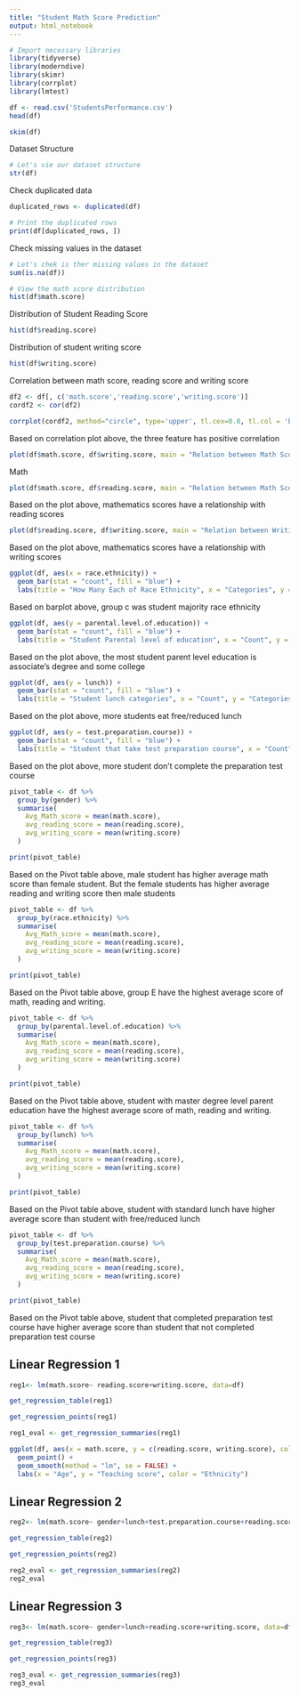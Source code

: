 ---
title: "Student Math Score Prediction"
output: html_notebook
---

```{r}
# Import necessary libraries
library(tidyverse)
library(moderndive)
library(skimr)
library(corrplot)
library(lmtest)
```



```{r}
df <- read.csv('StudentsPerformance.csv') 
head(df)
```
```{r}
skim(df)
```
Dataset Structure

```{r}
# Let's vie our dataset structure
str(df)
```

Check duplicated data
```{r}
duplicated_rows <- duplicated(df)

# Print the duplicated rows
print(df[duplicated_rows, ])
```
Check missing values in the dataset

```{r}
# Let's chek is ther missing values in the dataset
sum(is.na(df))
```
```{r}
# View the math score distribution
hist(df$math.score)

```

Distribution of Student Reading Score
```{r}
hist(df$reading.score)
```

Distribution of student writing score
```{r}
hist(df$writing.score)
```
Correlation between math score, reading score and writing score

```{r}
df2 <- df[, c('math.score','reading.score','writing.score')]
cordf2 <- cor(df2)
```


```{r}
corrplot(cordf2, method="circle", type='upper', tl.cex=0.8, tl.col = 'black')
```
Based on correlation plot above, the three feature has positive correlation


```{r}
plot(df$math.score, df$writing.score, main = "Relation between Math Score and Writing Score", xlab = "Math Score", ylab = "Writing score", pch = 16, col = "blue")
```
Math 



```{r}
plot(df$math.score, df$reading.score, main = "Relation between Math Score and Reading Score", xlab = "Math Score", ylab = "Reading score", pch = 16, col = "blue")
```
Based on the plot above, mathematics scores have a relationship with reading scores

```{r}
plot(df$reading.score, df$writing.score, main = "Relation between Writing Score and Reading Score", xlab = "Reading Score", ylab = "Writing score", pch = 16, col = "blue")
```
Based on the plot above, mathematics scores have a relationship with writing scores

```{r}
ggplot(df, aes(x = race.ethnicity)) +
  geom_bar(stat = "count", fill = "blue") +
  labs(title = "How Many Each of Race Ethnicity", x = "Categories", y = "Count")
```
Based on barplot above, group c was student majority race ethnicity 

```{r}
ggplot(df, aes(y = parental.level.of.education)) +
  geom_bar(stat = "count", fill = "blue") +
  labs(title = "Student Parental level of education", x = "Count", y = "Categories")
```
Based on the plot above, the most student parent level education is associate's degree and some college


```{r}
ggplot(df, aes(y = lunch)) +
  geom_bar(stat = "count", fill = "blue") +
  labs(title = "Student lunch categories", x = "Count", y = "Categories")
```

Based on the plot above, more students eat free/reduced lunch


```{r}
ggplot(df, aes(y = test.preparation.course)) +
  geom_bar(stat = "count", fill = "blue") +
  labs(title = "Student that take test preparation course", x = "Count", y = "Categories")
```
Based on the plot above, more student don't complete the preparation test course 


```{r}
pivot_table <- df %>%
  group_by(gender) %>%
  summarise(
    Avg_Math_score = mean(math.score),
    avg_reading_score = mean(reading.score),
    avg_writing_score = mean(writing.score)
  )

print(pivot_table)
```
Based on the Pivot table above, male student has higher average math score than female student. But the female students has higher average reading and writing score then male students

```{r}
pivot_table <- df %>%
  group_by(race.ethnicity) %>%
  summarise(
    Avg_Math_score = mean(math.score),
    avg_reading_score = mean(reading.score),
    avg_writing_score = mean(writing.score)
  )

print(pivot_table)
```
Based on the Pivot table above, group E have the highest average score of math, reading and writing.

```{r}
pivot_table <- df %>%
  group_by(parental.level.of.education) %>%
  summarise(
    Avg_Math_score = mean(math.score),
    avg_reading_score = mean(reading.score),
    avg_writing_score = mean(writing.score)
  )

print(pivot_table)
```
Based on the Pivot table above, student with master degree level parent education have the highest average score of math, reading and writing.


```{r}
pivot_table <- df %>%
  group_by(lunch) %>%
  summarise(
    Avg_Math_score = mean(math.score),
    avg_reading_score = mean(reading.score),
    avg_writing_score = mean(writing.score)
  )

print(pivot_table)
```
Based on the Pivot table above, student with standard lunch have higher average score than student with free/reduced lunch


```{r}
pivot_table <- df %>%
  group_by(test.preparation.course) %>%
  summarise(
    Avg_Math_score = mean(math.score),
    avg_reading_score = mean(reading.score),
    avg_writing_score = mean(writing.score)
  )

print(pivot_table)
```
Based on the Pivot table above, student that completed preparation test course have higher average score than student that not completed preparation test course

## Linear Regression 1
```{r}
reg1<- lm(math.score~ reading.score+writing.score, data=df)

```


```{r}
get_regression_table(reg1)

```


```{r}
get_regression_points(reg1)
```


```{r}
reg1_eval <- get_regression_summaries(reg1)
```


```{r}
ggplot(df, aes(x = math.score, y = c(reading.score, writing.score), color = ethnicity)) +
  geom_point() +
  geom_smooth(method = "lm", se = FALSE) +
  labs(x = "Age", y = "Teaching score", color = "Ethnicity")
```

## Linear Regression 2
```{r}
reg2<- lm(math.score~ gender+lunch+test.preparation.course+reading.score, data=df)
```

```{r}
get_regression_table(reg2)
```

```{r}
get_regression_points(reg2)
```

```{r}
reg2_eval <- get_regression_summaries(reg2)
reg2_eval
```


## Linear Regression 3
```{r}
reg3<- lm(math.score~ gender+lunch+reading.score+writing.score, data=df)
```

```{r}
get_regression_table(reg3)
```
```{r}
get_regression_points(reg3)
```


```{r}
reg3_eval <- get_regression_summaries(reg3)
reg3_eval
```
